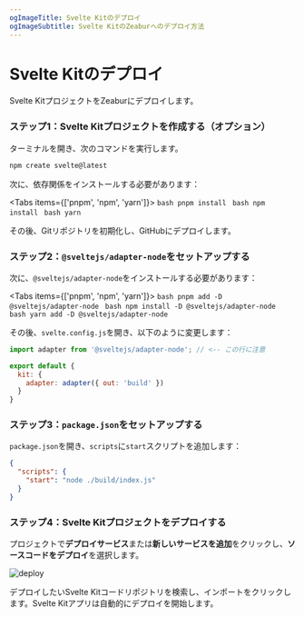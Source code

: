 ```yaml
---
ogImageTitle: Svelte Kitのデプロイ
ogImageSubtitle: Svelte KitのZeaburへのデプロイ方法
---
```



# Svelte Kitのデプロイ

Svelte KitプロジェクトをZeaburにデプロイします。

### ステップ1：Svelte Kitプロジェクトを作成する（オプション）

ターミナルを開き、次のコマンドを実行します。

```bash
npm create svelte@latest
```

次に、依存関係をインストールする必要があります：

<Tabs items={['pnpm', 'npm', 'yarn']}>
  <Tab>
    ```bash
    pnpm install
    ```
  </Tab>
  <Tab>
    ```bash
    npm install
    ```
  </Tab>
  <Tab>
    ```bash
    yarn
    ```
  </Tab>
</Tabs>

その後、Gitリポジトリを初期化し、GitHubにデプロイします。

### ステップ2：`@sveltejs/adapter-node`をセットアップする

次に、`@sveltejs/adapter-node`をインストールする必要があります：

<Tabs items={['pnpm', 'npm', 'yarn']}>
  <Tab>
    ```bash
    pnpm add -D @sveltejs/adapter-node
    ```
  </Tab>
  <Tab>
    ```bash
    npm install -D @sveltejs/adapter-node
    ```
  </Tab>
  <Tab>
    ```bash
    yarn add -D @sveltejs/adapter-node
    ```
  </Tab>
</Tabs>

その後、`svelte.config.js`を開き、以下のように変更します：

```js
import adapter from '@sveltejs/adapter-node'; // <-- この行に注意

export default {
  kit: {
    adapter: adapter({ out: 'build' })
  }
}
```

### ステップ3：`package.json`をセットアップする

`package.json`を開き、`scripts`に`start`スクリプトを追加します：

```json
{
  "scripts": {
    "start": "node ./build/index.js"
  }
}
```

### ステップ4：Svelte Kitプロジェクトをデプロイする

プロジェクトで**デプロイサービス**または**新しいサービスを追加**をクリックし、**ソースコードをデプロイ**を選択します。

![deploy](/deploy/common/select-service.en-US.png)

デプロイしたいSvelte Kitコードリポジトリを検索し、インポートをクリックします。Svelte Kitアプリは自動的にデプロイを開始します。